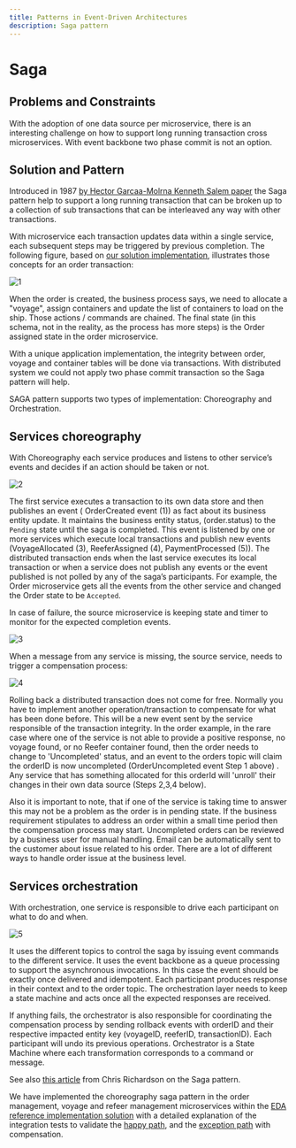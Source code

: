 ```yaml
---
title: Patterns in Event-Driven Architectures
description: Saga pattern
---
```


# Saga

## Problems and Constraints

With the adoption of one data source per microservice, there is an interesting challenge on how to support long running transaction cross microservices. With event backbone two phase commit is not an option.

## Solution and Pattern

Introduced in 1987 [by Hector Garcaa-Molrna Kenneth Salem paper](https://www.cs.cornell.edu/andru/cs711/2002fa/reading/sagas.pdf) the Saga pattern help to support a long running transaction that can be broken up to a collection of sub transactions that can be interleaved any way with other transactions.

With microservice each transaction updates data within a single service, each subsequent steps may be triggered by previous completion. The following figure, based on [our solution implementation](https://ibm-cloud-architecture.github.io/refarch-kc), illustrates those concepts for an order transaction:

![1](./images/saga-ctx.png)

When the order is created, the business process says, we need to allocate a "voyage", assign containers and update the list of containers to load on the ship. Those actions / commands are chained. The final state (in this schema, not in the reality, as the process has more steps) is the Order assigned state in the order microservice.

With a unique application implementation, the integrity between order, voyage and container tables will be done via transactions. With distributed system we could not apply two phase commit transaction so the Saga pattern will help.

SAGA pattern supports two types of implementation: Choreography and Orchestration.

## Services choreography

With Choreography each service produces and listens to other service’s events and decides if an action should be taken or not.

![2](./images/saga-choreo.png)

The first service executes a transaction to its own data store and then publishes an event ( OrderCreated event (1)) as fact about its business entity update. It maintains the business entity status, (order.status) to the `Pending` state until the saga is completed. This event is listened by one or more services which execute local transactions and publish new events (VoyageAllocated (3), ReeferAssigned (4), PaymentProcessed (5)).
The distributed transaction ends when the last service executes its local transaction or when a service does not publish any events or the event published is not polled by any of the saga’s participants. For example, the Order microservice gets all the events from the other service and changed the Order state to be `Accepted`.

In case of failure, the source microservice is keeping state and timer to monitor for the expected completion events.

![3](./images/saga-choreo-fail.png)

When a message from any service is missing, the source service, needs to trigger a compensation process:

![4](./images/saga-compensation.png)

Rolling back a distributed transaction does not come for free. Normally you have to implement another operation/transaction to compensate for what has been done before. This will be a new event sent by the service responsible of the transaction integrity. In the order example, in the rare case where one of the service is not able to provide a positive response, no voyage found, or no Reefer container found, then the order needs to change to 'Uncompleted' status, and an event to the orders topic will claim the orderID is now uncompleted (OrderUncompleted event Step 1 above) . Any service that has something allocated for this orderId will 'unroll' their changes in their own data source  (Steps 2,3,4 below).

Also it is important to note, that if one of the service is taking time to answer this may not be a problem as the order is in pending state. If the business requirement stipulates to address an order within a small time period then the compensation process may start. Uncompleted orders can be reviewed by a business user for manual handling. Email can be automatically sent to the customer about issue related to his order. There are a lot of different ways to handle order issue at the business level.

## Services orchestration

With orchestration, one service is responsible to drive each participant on what to do and when.

![5](./images/saga-ochestration.png)

It uses the different topics to control the saga by issuing event commands to the different service. It uses the event backbone as a queue processing to support the asynchronous invocations. In this case the event should be exactly once delivered and idempotent. Each participant produces response in their context and to the order topic. The orchestration layer needs to keep a state machine and acts once all the expected responses are received.

If anything fails, the orchestrator is also responsible for coordinating the compensation process by sending rollback events with orderID and their respective impacted entity key (voyageID, reeferID, transactionID). Each  participant will undo its previous operations.
Orchestrator is a State Machine where each transformation corresponds to a command or message.

See also [this article](https://microservices.io/patterns/data/saga.html) from Chris Richardson on the Saga pattern.

We have implemented the choreography saga pattern in the order management, voyage and refeer management microservices within the [EDA reference implementation solution](https://ibm-cloud-architecture.github.io/refarch-kc/implementation/saga-patterns/) with a detailed explanation of the integration tests to validate the [happy path](https://ibm-cloud-architecture.github.io/refarch-kc/integration-tests/happy-path/), and the [exception path](https://ibm-cloud-architecture.github.io/refarch-kc/integration-tests/saga-pattern/) with compensation.
